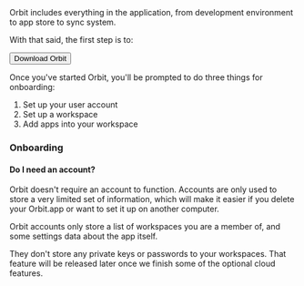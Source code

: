 
<IntroText>
  Orbit includes everything in the application, from development environment to app store to sync
  system.
</IntroText>

With that said, the first step is to:

<Divider />
<Space size="xl" />
<Button size="xl" coat="green">Download Orbit</Button>
<Space size="xl" />
<Divider />
<Space />

Once you've started Orbit, you'll be prompted to do three things for onboarding:

1. Set up your user account
2. Set up a workspace
3. Add apps into your workspace

### Onboarding

#### Do I need an account?

Orbit doesn't require an account to function. Accounts are only used to store a very limited set of
information, which will make it easier if you delete your Orbit.app or want to set it up on another
computer.

Orbit accounts only store a list of workspaces you are a member of, and some settings data about the
app itself.

They don't store any private keys or passwords to your workspaces. That feature will be released
later once we finish some of the optional cloud features.
